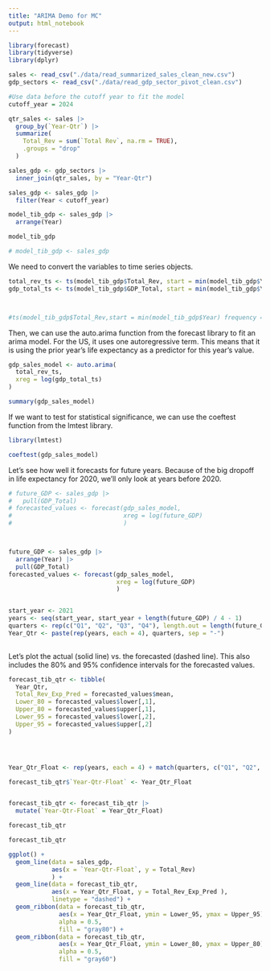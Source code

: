 ```yaml
---
title: "ARIMA Demo for MC"
output: html_notebook
---
```


```r
library(forecast)
library(tidyverse)
library(dplyr)

sales <- read_csv("./data/read_summarized_sales_clean_new.csv")
gdp_sectors <- read_csv("./data/read_gdp_sector_pivot_clean.csv")
```


```r

#Use data before the cutoff year to fit the model
cutoff_year = 2024

qtr_sales <- sales |> 
  group_by(`Year-Qtr`) |> 
  summarize(
    Total_Rev = sum(`Total Rev`, na.rm = TRUE), 
    .groups = "drop"
  ) 

sales_gdp <- gdp_sectors |> 
  inner_join(qtr_sales, by = "Year-Qtr")

sales_gdp <- sales_gdp |> 
  filter(Year < cutoff_year)

model_tib_gdp <- sales_gdp |> 
  arrange(Year)

model_tib_gdp
```





```r
# model_tib_gdp <- sales_gdp
```

We need to convert the variables to time series objects.
```r
total_rev_ts <- ts(model_tib_gdp$Total_Rev, start = min(model_tib_gdp$Year), frequency = 4)
gdp_total_ts <- ts(model_tib_gdp$GDP_Total, start = min(model_tib_gdp$Year), frequency = 4)



#ts(model_tib_gdp$Total_Rev,start = min(model_tib_gdp$Year) frequency = 4, start = c(2021, 1))
```

Then, we can use the auto.arima function from the forecast library to fit an arima model.
For the US, it uses one autoregressive term. This means that it is using the prior year's life expectancy as a predictor for this year's value.
```r
gdp_sales_model <- auto.arima(
  total_rev_ts, 
  xreg = log(gdp_total_ts)
)

summary(gdp_sales_model)
```

If we want to test for statistical significance, we can use the coeftest function from the lmtest library.
```r
library(lmtest)

coeftest(gdp_sales_model)
```

Let's see how well it forecasts for future years. Because of the big dropoff in life expectancy for 2020, we'll only look at years before 2020.
```r
# future_GDP <- sales_gdp |> 
#   pull(GDP_Total)
# forecasted_values <- forecast(gdp_sales_model, 
#                               xreg = log(future_GDP)
#                               )



future_GDP <- sales_gdp |> 
  arrange(Year) |> 
  pull(GDP_Total)
forecasted_values <- forecast(gdp_sales_model, 
                              xreg = log(future_GDP)
                              )


start_year <- 2021
years <- seq(start_year, start_year + length(future_GDP) / 4 - 1)
quarters <- rep(c("Q1", "Q2", "Q3", "Q4"), length.out = length(future_GDP))
Year_Qtr <- paste(rep(years, each = 4), quarters, sep = "-")
           
```


Let's plot the actual (solid line) vs. the forecasted (dashed line). This also includes the 80% and 95% confidence intervals for the forecasted values.
```r
forecast_tib_qtr <- tibble(
  Year_Qtr,
  Total_Rev_Exp_Pred = forecasted_values$mean,
  Lower_80 = forecasted_values$lower[,1],
  Upper_80 = forecasted_values$upper[,1],
  Lower_95 = forecasted_values$lower[,2],
  Upper_95 = forecasted_values$upper[,2]
)




Year_Qtr_Float <- rep(years, each = 4) + match(quarters, c("Q1", "Q2", "Q3", "Q4")) / 4

forecast_tib_qtr$`Year-Qtr-Float` <- Year_Qtr_Float


forecast_tib_qtr <- forecast_tib_qtr |> 
  mutate(`Year-Qtr-Float` = Year_Qtr_Float)

forecast_tib_qtr


```

```r


forecast_tib_qtr

```

```r
ggplot() +
  geom_line(data = sales_gdp, 
            aes(x = `Year-Qtr-Float`, y = Total_Rev)
            ) +
  geom_line(data = forecast_tib_qtr, 
            aes(x = Year_Qtr_Float, y = Total_Rev_Exp_Pred ), 
            linetype = "dashed") +
  geom_ribbon(data = forecast_tib_qtr, 
              aes(x = Year_Qtr_Float, ymin = Lower_95, ymax = Upper_95), 
              alpha = 0.5,
              fill = "gray80") +
  geom_ribbon(data = forecast_tib_qtr, 
              aes(x = Year_Qtr_Float, ymin = Lower_80, ymax = Upper_80),
              alpha = 0.5,
              fill = "gray60")

```





















